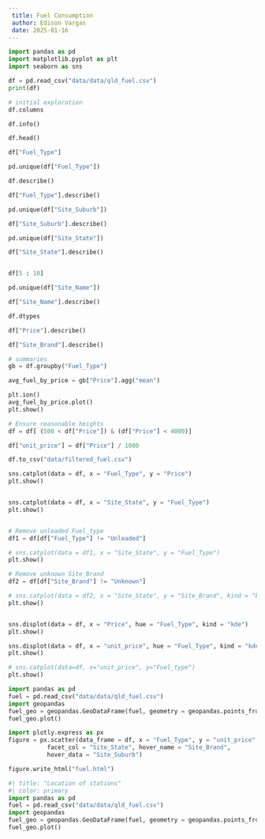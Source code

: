 ```yaml
---
 title: Fuel Consumption
 author: Edison Vargas
 date: 2025-01-16
---
```


```python
import pandas as pd
import matplotlib.pyplot as plt
import seaborn as sns

df = pd.read_csv("data/data/qld_fuel.csv")
print(df)


```

```python
# initial exploration
df.columns

df.info()

df.head()

df["Fuel_Type"]

pd.unique(df["Fuel_Type"])

df.describe()

df["Fuel_Type"].describe()

pd.unique(df["Site_Suburb"])

df["Site_Suburb"].describe()

pd.unique(df["Site_State"])

df["Site_State"].describe()


df[5 : 10]

pd.unique(df["Site_Name"])

df["Site_Name"].describe()

df.dtypes

df["Price"].describe()

df["Site_Brand"].describe()

```

```python
# summaries
gb = df.groupby("Fuel_Type")

avg_fuel_by_price = gb["Price"].agg("mean")

plt.ion()
avg_fuel_by_price.plot()
plt.show()

# Ensure reasonable heights
df = df[ (500 < df["Price"]) & (df["Price"] < 4000)]

df["unit_price"] = df["Price"] / 1000

df.to_csv("data/filtered_fuel.csv")

sns.catplot(data = df, x = "Fuel_Type", y = "Price")
plt.show()


sns.catplot(data = df, x = "Site_State", y = "Fuel_Type")
plt.show()


# Remove unleaded Fuel_type
df1 = df[df["Fuel_Type"] != "Unleaded"]

# sns.catplot(data = df1, x = "Site_State", y = "Fuel_Type")
plt.show()

# Remove unknown Site_Brand
df2 = df[df["Site_Brand"] != "Unknown"]

# sns.catplot(data = df2, x = "Site_State", y = "Site_Brand", kind = "bar")
plt.show()


sns.displot(data = df, x = "Price", hue = "Fuel_Type", kind = "kde")
plt.show()

sns.displot(data = df, x = "unit_price", hue = "Fuel_Type", kind = "kde")
plt.show()

# sns.catplot(data=df, x="unit_price", y="Fuel_type")
plt.show()
```

```python

import pandas as pd
fuel = pd.read_csv("data/data/qld_fuel.csv")
import geopandas 
fuel_geo = geopandas.GeoDataFrame(fuel, geometry = geopandas.points_from_xy(x = fuel.Site_Longitude, y = fuel.Site_Latitude)) 
fuel_geo.plot()

```

```python
import plotly.express as px
figure = px.scatter(data_frame = df, x = "Fuel_Type", y = "unit_price", color = "Site_State",
           facet_col = "Site_State", hover_name = "Site_Brand",
           hover_data = "Site_Suburb")

figure.write_html("fuel.html")

```

```python
#| title: "Location of stations"
#| color: primary
import pandas as pd
fuel = pd.read_csv("data/data/qld_fuel.csv")
import geopandas 
fuel_geo = geopandas.GeoDataFrame(fuel, geometry = geopandas.points_from_xy(x = fuel.Site_Longitude, y = fuel.Site_Latitude)) 
fuel_geo.plot()
```